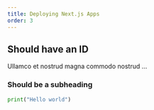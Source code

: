 ```yaml
---
title: Deploying Next.js Apps
order: 3
---
```


## Should have an ID

Ullamco et nostrud magna commodo nostrud ...

### Should be a subheading

```python
print("Hello world")
```
